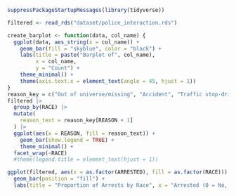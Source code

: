 ```r
suppressPackageStartupMessages(library(tidyverse))
```



```r
filtered <- read_rds("dataset/police_interaction.rds")

```


```r
create_barplot <- function(data, col_name) {
  ggplot(data, aes_string(x = col_name)) +
    geom_bar(fill = "skyblue", color = "black") +
    labs(title = paste("Barplot of", col_name),
         x = col_name,
         y = "Count") +
    theme_minimal() +
    theme(axis.text.x = element_text(angle = 45, hjust = 1))
}
reason_key = c("Out of universe/missing", "Accident", "Traffic stop-driver", "Traffic stop-passenger", "Rsp reported crime", "Police assistance", "Police investigation", "Police suspected rsp", "Other reason")
filtered |>
  group_by(RACE) |>
  mutate(
    reason_text = reason_key[REASON + 1] 
  ) |>
  ggplot(aes(x = REASON, fill = reason_text)) +
    geom_bar(show.legend = TRUE) +
    theme_minimal() +
  facet_wrap(~RACE) 
  #theme(legend.title = element_text(hjust = 1))

```


```r
ggplot(filtered, aes(x = as.factor(ARRESTED), fill = as.factor(RACE))) +
  geom_bar(position = "fill") +
  labs(title = "Proportion of Arrests by Race", x = "Arrested (0 = No, 1 = Yes)", y = "Proportion", fill = "Race")



```